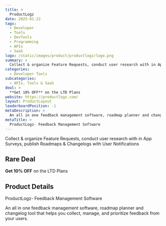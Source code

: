 ```yaml
---
title: >
  ProductLogz
date: 2025-01-22
tags:
  - Developer
  - Tools
  - DevTools
  - Programming
  - APIs
  - SaaS
logo: /static/images/product/productlogz/logo.png
summary: >
  Collect & organize Feature Requests, conduct user research with in App Surveys, publish Roadmaps & Changelogs with User Notifications
categories:
  - Developer Tools
subcategories:
  - APIs, Tools & SaaS
deal: >
  **Get 10% OFF** on the LTD Plans
website: https://productlogz.com/
layout: ProductLayout
leaderboardPosition: -1
metaDescription: >
  An all in one feedback management software, roadmap planner and changelog tool that helps you collect, manage, and prioritize feedback from your users.
metaTitle: >
  ProductLogz- Feedback Management Software
---
```

Collect & organize Feature Requests, conduct user research with in App Surveys, publish Roadmaps & Changelogs with User Notifications

## Rare Deal

**Get 10% OFF** on the LTD Plans

## Product Details

ProductLogz- Feedback Management Software

An all in one feedback management software, roadmap planner and changelog tool that helps you collect, manage, and prioritize feedback from your users.
